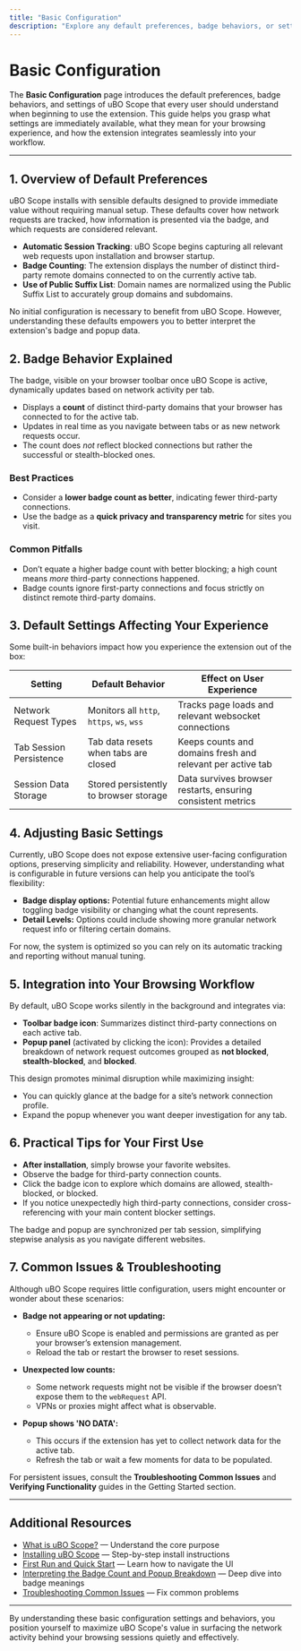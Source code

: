 ```yaml
---
title: "Basic Configuration"
description: "Explore any default preferences, badge behaviors, or settings accessible to users. Learn what, if anything, you should adjust for your initial experience and how the extension integrates into your browsing workflow by default."
---
```


# Basic Configuration

The **Basic Configuration** page introduces the default preferences, badge behaviors, and settings of uBO Scope that every user should understand when beginning to use the extension. This guide helps you grasp what settings are immediately available, what they mean for your browsing experience, and how the extension integrates seamlessly into your workflow.

---

## 1. Overview of Default Preferences

uBO Scope installs with sensible defaults designed to provide immediate value without requiring manual setup. These defaults cover how network requests are tracked, how information is presented via the badge, and which requests are considered relevant.

- **Automatic Session Tracking**: uBO Scope begins capturing all relevant web requests upon installation and browser startup.
- **Badge Counting**: The extension displays the number of distinct third-party remote domains connected to on the currently active tab.
- **Use of Public Suffix List**: Domain names are normalized using the Public Suffix List to accurately group domains and subdomains.

<Tip>
No initial configuration is necessary to benefit from uBO Scope. However, understanding these defaults empowers you to better interpret the extension's badge and popup data.
</Tip>

## 2. Badge Behavior Explained

The badge, visible on your browser toolbar once uBO Scope is active, dynamically updates based on network activity per tab.

- Displays a **count** of distinct third-party domains that your browser has connected to for the active tab.
- Updates in real time as you navigate between tabs or as new network requests occur.
- The count does *not* reflect blocked connections but rather the successful or stealth-blocked ones.

### Best Practices

- Consider a **lower badge count as better**, indicating fewer third-party connections.
- Use the badge as a **quick privacy and transparency metric** for sites you visit.

### Common Pitfalls

- Don’t equate a higher badge count with better blocking; a high count means *more* third-party connections happened.
- Badge counts ignore first-party connections and focus strictly on distinct remote third-party domains.

## 3. Default Settings Affecting Your Experience

Some built-in behaviors impact how you experience the extension out of the box:

| Setting                          | Default Behavior                            | Effect on User Experience                                  |
|---------------------------------|---------------------------------------------|------------------------------------------------------------|
| Network Request Types            | Monitors all `http`, `https`, `ws`, `wss`  | Tracks page loads and relevant websocket connections       |
| Tab Session Persistence          | Tab data resets when tabs are closed        | Keeps counts and domains fresh and relevant per active tab |
| Session Data Storage             | Stored persistently to browser storage      | Data survives browser restarts, ensuring consistent metrics |

## 4. Adjusting Basic Settings

Currently, uBO Scope does not expose extensive user-facing configuration options, preserving simplicity and reliability. However, understanding what is configurable in future versions can help you anticipate the tool’s flexibility:

- **Badge display options:** Potential future enhancements might allow toggling badge visibility or changing what the count represents.
- **Detail Levels:** Options could include showing more granular network request info or filtering certain domains.

For now, the system is optimized so you can rely on its automatic tracking and reporting without manual tuning.

## 5. Integration into Your Browsing Workflow

By default, uBO Scope works silently in the background and integrates via:

- **Toolbar badge icon**: Summarizes distinct third-party connections on each active tab.
- **Popup panel** (activated by clicking the icon): Provides a detailed breakdown of network request outcomes grouped as **not blocked**, **stealth-blocked**, and **blocked**.

This design promotes minimal disruption while maximizing insight:

- You can quickly glance at the badge for a site’s network connection profile.
- Expand the popup whenever you want deeper investigation for any tab.

## 6. Practical Tips for Your First Use

- **After installation**, simply browse your favorite websites.
- Observe the badge for third-party connection counts.
- Click the badge icon to explore which domains are allowed, stealth-blocked, or blocked.
- If you notice unexpectedly high third-party connections, consider cross-referencing with your main content blocker settings.

<Tip>
The badge and popup are synchronized per tab session, simplifying stepwise analysis as you navigate different websites.
</Tip>

## 7. Common Issues & Troubleshooting

Although uBO Scope requires little configuration, users might encounter or wonder about these scenarios:

- **Badge not appearing or not updating:**
  - Ensure uBO Scope is enabled and permissions are granted as per your browser’s extension management.
  - Reload the tab or restart the browser to reset sessions.

- **Unexpected low counts:**
  - Some network requests might not be visible if the browser doesn’t expose them to the `webRequest` API.
  - VPNs or proxies might affect what is observable.

- **Popup shows 'NO DATA':**
  - This occurs if the extension has yet to collect network data for the active tab.
  - Refresh the tab or wait a few moments for data to be populated.

For persistent issues, consult the **Troubleshooting Common Issues** and **Verifying Functionality** guides in the Getting Started section.

---

## Additional Resources

- [What is uBO Scope?](https://yourdocs.example.com/getting_started/introduction/what_is_ubo_scope) — Understand the core purpose
- [Installing uBO Scope](https://yourdocs.example.com/getting_started/installation_and_setup/installing_ubo_scope) — Step-by-step install instructions
- [First Run and Quick Start](https://yourdocs.example.com/getting_started/installation_and_setup/first_run_and_quick_start) — Learn how to navigate the UI
- [Interpreting the Badge Count and Popup Breakdown](https://yourdocs.example.com/guides/core-workflows/interpreting-badge-and-popup) — Deep dive into badge meanings
- [Troubleshooting Common Issues](https://yourdocs.example.com/getting_started/validation_and_support/troubleshooting_common_issues) — Fix common problems

---

By understanding these basic configuration settings and behaviors, you position yourself to maximize uBO Scope's value in surfacing the network activity behind your browsing sessions quietly and effectively.